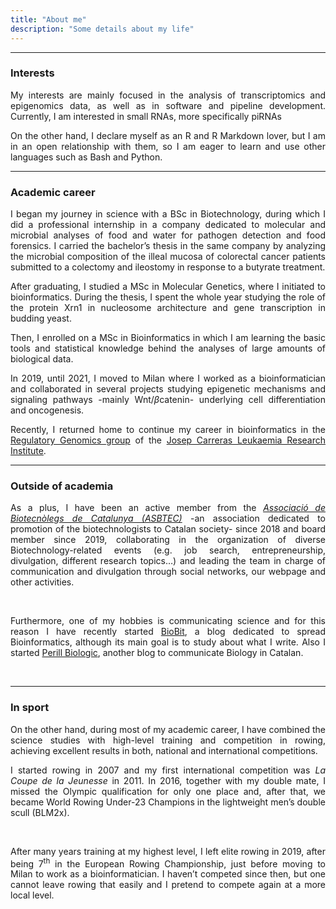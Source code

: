 ```yaml
---
title: "About me"
description: "Some details about my life"
---
```


---

<style>
    p {text-align: justify;}
</style>

### Interests

My interests are mainly focused in the analysis of transcriptomics and epigenomics data, as well as in software and pipeline development. Currently, I am interested in small RNAs, more specifically piRNAs

On the other hand, I declare myself as an R and R Markdown lover, but I am in an open relationship with them, so I am eager to learn and use other languages such as Bash and Python.

***

### Academic career

I began my journey in science with a BSc in Biotechnology, during which I did a professional internship in a company dedicated to molecular and microbial analyses of food and water for pathogen detection and food forensics. I carried the bachelor's thesis in the same company by analyzing the microbial composition of the illeal mucosa of colorectal cancer patients submitted to a colectomy and ileostomy in response to a butyrate treatment. 

After graduating, I studied a MSc in Molecular Genetics, where I initiated to bioinformatics. During the thesis, I spent the whole year studying the role of the protein Xrn1 in nucleosome architecture and gene transcription in budding yeast. 

Then, I enrolled on a MSc in Bioinformatics in which I am learning the basic tools and statistical knowledge behind the analyses of large amounts of biological data. 

In 2019, until 2021, I moved to Milan where I worked as a bioinformatician and collaborated in several projects studying epigenetic mechanisms and signaling pathways -mainly Wnt/$\beta$catenin- underlying cell differentiation and oncogenesis.

Recently, I returned home to continue my career in bioinformatics in the [Regulatory Genomics group](https://www.carrerasresearch.org/en/regulatory-genomics) of the [Josep Carreras Leukaemia Research Institute](https://www.carrerasresearch.org/en).

***

### Outside of academia

As a plus, I have been an active member from the [*Associació de Biotecnòlegs de Catalunya (ASBTEC)*](https://asbtec.cat) -an association dedicated to promotion of the biotechnologists to Catalan society- since 2018 and board member since 2019, collaborating in the organization of diverse Biotechnology-related events (e.g. job search, entrepreneurship, divulgation, different research topics...) and leading the team in charge of communication and divulgation through social networks, our webpage and other activities.

<br>

Furthermore, one of my hobbies is communicating science and for this reason I have recently started [BioBit](https://biobit.netlify.app), a blog dedicated to spread Bioinformatics, although its main goal is to study about what I write. Also I started [Perill Biologic](https://perillbiologic.netlify.app), another blog to communicate Biology in Catalan. 

<br>

***

### In sport

On the other hand, during most of my academic career, I have combined the science studies with high-level training and competition in rowing, achieving excellent results in both, national and international competitions.

I started rowing in 2007 and my first international competition was *La Coupe de la Jeunesse* in 2011. In 2016, together with my double mate, I missed the Olympic qualification for only one place and, after that, we became World Rowing Under-23 Champions in the lightweight men's double scull (BLM2x).

<br>

After many years training at my highest level, I left elite rowing in 2019, after being 7^th^ in the European Rowing Championship, just before moving to Milan to work as a bioinformatician. I haven't competed since then, but one cannot leave rowing that easily and I pretend to compete again at a more local level.
